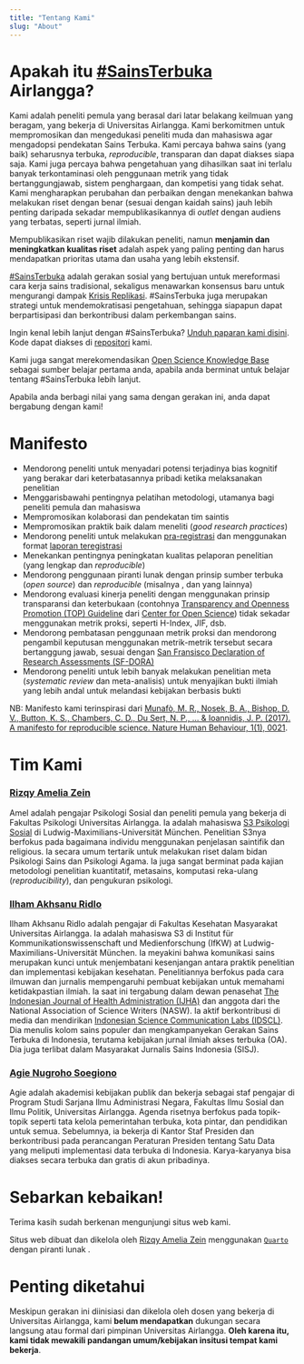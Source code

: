 ```yaml
---
title: "Tentang Kami"
slug: "About"
---
```


# Apakah itu [#SainsTerbuka](https://www.fosteropenscience.eu/content/what-open-science-introduction) Airlangga?

Kami adalah peneliti pemula yang berasal dari latar belakang keilmuan yang beragam, yang bekerja di Universitas Airlangga. Kami berkomitmen untuk mempromosikan dan mengedukasi peneliti muda dan mahasiswa agar mengadopsi pendekatan Sains Terbuka. Kami percaya bahwa sains (yang baik) seharusnya terbuka, *reproducible*, transparan dan dapat diakses siapa saja. Kami juga percaya bahwa pengetahuan yang dihasilkan saat ini terlalu banyak terkontaminasi oleh penggunaan metrik yang tidak bertanggungjawab, sistem penghargaan, dan kompetisi yang tidak sehat. Kami mengharapkan perubahan dan perbaikan dengan menekankan bahwa melakukan riset dengan benar (sesuai dengan kaidah sains) jauh lebih penting daripada sekadar mempublikasikannya di *outlet* dengan audiens yang terbatas, seperti jurnal ilmiah. 

Mempublikasikan riset wajib dilakukan peneliti, namun **menjamin dan meningkatkan kualitas riset** adalah aspek yang paling penting dan harus mendapatkan prioritas utama dan usaha yang lebih ekstensif.

[#SainsTerbuka](https://www.fosteropenscience.eu/content/what-open-science-introduction) adalah gerakan sosial yang bertujuan untuk mereformasi cara kerja sains tradisional, sekaligus menawarkan konsensus baru untuk mengurangi dampak [Krisis Replikasi](https://en.wikipedia.org/wiki/Replication_crisis). #SainsTerbuka juga merupakan strategi untuk mendemokratisasi pengetahuan, sehingga siapapun dapat berpartisipasi dan berkontribusi dalam perkembangan sains.

Ingin kenal lebih lanjut dengan #SainsTerbuka? [Unduh paparan kami disini](../files/sains-terbuka-intro-template.pdf). Kode dapat diakses di [repositori](https://github.com/sainsterbukaUA/materi-presentasi/blob/master/intro-sainsterbuka-template.Rmd) <i class="fab fa-github"></i></a> kami.

Kami juga sangat merekomendasikan [Open Science Knowledge Base](https://how-to-open.science/) sebagai sumber belajar pertama anda, apabila anda berminat untuk belajar tentang #SainsTerbuka lebih lanjut.

Apabila anda berbagi nilai yang sama dengan gerakan ini, anda dapat bergabung dengan kami!


# Manifesto

* Mendorong peneliti untuk menyadari potensi terjadinya bias kognitif yang berakar dari keterbatasannya pribadi ketika melaksanakan penelitian
* Menggarisbawahi pentingnya pelatihan metodologi, utamanya bagi peneliti pemula dan mahasiswa
* Mempromosikan kolaborasi dan pendekatan tim saintis
* Mempromosikan praktik baik dalam meneliti (*good research practices*)
* Mendorong peneliti untuk melakukan [pra-registrasi](https://cos.io/prereg/) dan menggunakan format [laporan teregistrasi](https://cos.io/rr/)
* Menekankan pentingnya peningkatan kualitas pelaporan penelitian (yang lengkap dan *reproducible*)
* Mendorong penggunaan piranti lunak dengan prinsip sumber terbuka (*open source*) dan *reproducible* (misalnya <a href="https://www.r-project.org" target="_blank"><i class="fab fa-r-project"></i></a>, <a href="https://www.python.org/" target="_blank"><i class="fab fa-python"></i></a> dan yang lainnya)
* Mendorong evaluasi kinerja peneliti dengan menggunakan prinsip transparansi dan keterbukaan (contohnya [Transparency and Openness Promotion (TOP) Guideline](https://cos.io/top/) dari [Center for Open Science](https://cos.io/about/mission/)) tidak sekadar menggunakan metrik proksi, seperti H-Index, JIF, dsb.
* Mendorong pembatasan penggunaan metrik proksi dan mendorong pengambil keputusan menggunakan metrik-metrik tersebut secara bertanggung jawab, sesuai dengan [San Fransisco Declaration of Research Assessments (SF-DORA)](https://sfdora.org/read/)
* Mendorong peneliti untuk lebih banyak melakukan penelitian meta (*systematic review* dan meta-analisis) untuk menyajikan bukti ilmiah yang lebih andal untuk melandasi kebijakan berbasis bukti


NB: Manifesto kami terinspirasi dari [Munafò, M. R., Nosek, B. A., Bishop, D. V., Button, K. S., Chambers, C. D., Du Sert, N. P., ... & Ioannidis, J. P. (2017). A manifesto for reproducible science. Nature Human Behaviour, 1(1), 0021](https://www.nature.com/articles/s41562-016-0021).


# Tim Kami 

### [Rizqy Amelia Zein](https://rameliaz.github.io/)

Amel adalah pengajar Psikologi Sosial dan peneliti pemula yang bekerja di Fakultas Psikologi Universitas Airlangga. Ia adalah mahasiswa [S3 Psikologi Sosial](https://www.lmu.de/psy/de/personen/kontaktseite/rizqy-amelia-zein-c6eb5d9f.html) di Ludwig-Maximilians-Universität München. Penelitian S3nya berfokus pada bagaimana individu menggunakan penjelasan saintifik dan religious. Ia secara umum tertarik untuk melakukan riset dalam bidan Psikologi Sains dan Psikologi Agama. Ia juga sangat berminat pada kajian metodologi penelitian kuantitatif, metasains, komputasi reka-ulang (*reproducibility*), dan pengukuran psikologi.

### [Ilham Akhsanu Ridlo](https://orcid.org/0000-0001-5751-3665)

Ilham Akhsanu Ridlo adalah pengajar di Fakultas Kesehatan Masyarakat Universitas Airlangga. Ia adalah mahasiswa S3 di Institut für Kommunikationswissenschaft und Medienforschung (IfKW) at Ludwig-Maximilians-Universität München. Ia meyakini bahwa komunikasi sains merupakan kunci untuk menjembatani kesenjangan antara praktik penelitian dan implementasi kebijakan kesehatan. Penelitiannya berfokus pada cara ilmuwan dan jurnalis mempengaruhi pembuat kebijakan untuk memahami ketidakpastian ilmiah. Ia saat ini tergabung dalam dewan penasehat [The Indonesian Journal of Health Administration (IJHA)](https://e-journal.unair.ac.id/jaki) dan anggota dari the National Association of Science Writers (NASW). Ia aktif berkontribusi di media dan mendirikan [Indonesian Science Communication Labs (IDSCL)](https://idscl.blog/). Dia menulis kolom sains populer dan mengkampanyekan Gerakan Sains Terbuka di Indonesia, terutama kebijakan jurnal ilmiah akses terbuka (OA). Dia juga terlibat dalam Masyarakat Jurnalis Sains Indonesia (SISJ).


### [Agie Nugroho Soegiono](https://www.researchgate.net/profile/Agie_Soegiono)

Agie adalah akademisi kebijakan publik dan bekerja sebagai staf pengajar di Program Studi Sarjana Ilmu Administrasi Negara, Fakultas Ilmu Sosial dan Ilmu Politik, Universitas Airlangga. Agenda risetnya berfokus pada topik-topik seperti tata kelola pemerintahan terbuka, kota pintar, dan pendidikan untuk semua. Sebelumnya, ia bekerja di Kantor Staf Presiden dan berkontribusi pada perancangan Peraturan Presiden tentang Satu Data yang meliputi implementasi data terbuka di Indonesia. Karya-karyanya bisa diakses secara terbuka dan gratis di akun <a href="https://www.researchgate.net/profile/Agie_Soegiono" target="_blank"><i class="fab fa-researchgate"></i></a> pribadinya.


# Sebarkan kebaikan!

Terima kasih sudah berkenan mengunjungi situs web kami.

Situs web dibuat dan dikelola oleh [Rizqy Amelia Zein](https://rameliaz.github.io/) menggunakan [`Quarto`]((https://quarto.org/docs/websites/)) dengan piranti lunak  <a href="https://www.r-project.org" target="_blank"><i class="fab fa-r-project"></i></a>.


# Penting diketahui

Meskipun gerakan ini diinisiasi dan dikelola oleh dosen yang bekerja di Universitas Airlangga, kami **belum mendapatkan** dukungan secara langsung atau formal dari pimpinan Universitas Airlangga. **Oleh karena itu, kami tidak mewakili pandangan umum/kebijakan insitusi tempat kami bekerja**.